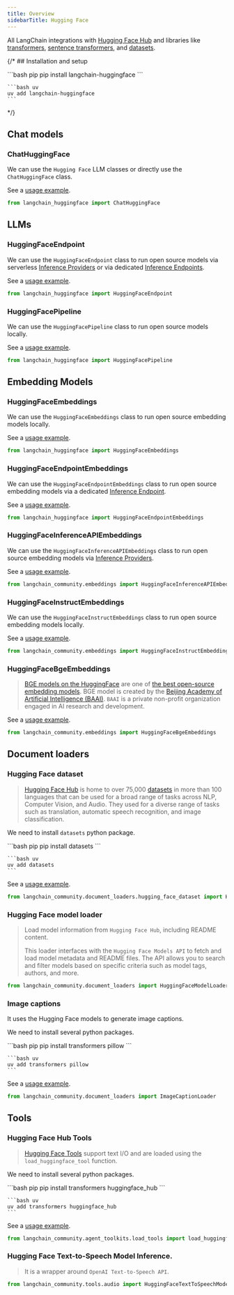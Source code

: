 ```yaml
---
title: Overview
sidebarTitle: Hugging Face
---
```


All LangChain integrations with [Hugging Face Hub](https://huggingface.co/) and libraries like [transformers](https://huggingface.co/docs/transformers/index), [sentence transformers](https://sbert.net/), and [datasets](https://huggingface.co/docs/datasets/index).

{/* ## Installation and setup

<CodeGroup>
    ```bash pip
    pip install langchain-huggingface
    ```

    ```bash uv
    uv add langchain-huggingface
    ```
</CodeGroup> */}

## Chat models

### ChatHuggingFace

We can use the `Hugging Face` LLM classes or directly use the `ChatHuggingFace` class.

See a [usage example](/oss/integrations/chat/huggingface).

```python
from langchain_huggingface import ChatHuggingFace
```

## LLMs

### HuggingFaceEndpoint

We can use the `HuggingFaceEndpoint` class to run open source models via serverless [Inference Providers](https://huggingface.co/docs/inference-providers) or via dedicated [Inference Endpoints](https://huggingface.co/inference-endpoints/dedicated).

See a [usage example](/oss/integrations/llms/huggingface_endpoint).

```python
from langchain_huggingface import HuggingFaceEndpoint
```

### HuggingFacePipeline

We can use the `HuggingFacePipeline` class to run open source models locally.

See a [usage example](/oss/integrations/llms/huggingface_pipelines).

```python
from langchain_huggingface import HuggingFacePipeline
```

## Embedding Models

### HuggingFaceEmbeddings

We can use the `HuggingFaceEmbeddings` class to run open source embedding models locally.

See a [usage example](/oss/integrations/text_embedding/huggingfacehub).

```python
from langchain_huggingface import HuggingFaceEmbeddings
```

### HuggingFaceEndpointEmbeddings

We can use the `HuggingFaceEndpointEmbeddings` class to run open source embedding models via a dedicated [Inference Endpoint](https://huggingface.co/inference-endpoints/dedicated).

See a [usage example](/oss/integrations/text_embedding/huggingfacehub).

```python
from langchain_huggingface import HuggingFaceEndpointEmbeddings
```

### HuggingFaceInferenceAPIEmbeddings

We can use the `HuggingFaceInferenceAPIEmbeddings` class to run open source embedding models via [Inference Providers](https://huggingface.co/docs/inference-providers).

See a [usage example](/oss/integrations/text_embedding/huggingfacehub).

```python
from langchain_community.embeddings import HuggingFaceInferenceAPIEmbeddings
```

### HuggingFaceInstructEmbeddings

We can use the `HuggingFaceInstructEmbeddings` class to run open source embedding models locally.

See a [usage example](/oss/integrations/text_embedding/instruct_embeddings).

```python
from langchain_community.embeddings import HuggingFaceInstructEmbeddings
```

### HuggingFaceBgeEmbeddings

>[BGE models on the HuggingFace](https://huggingface.co/BAAI/bge-large-en-v1.5) are one of [the best open-source embedding models](https://huggingface.co/spaces/mteb/leaderboard).
>BGE model is created by the [Beijing Academy of Artificial Intelligence (BAAI)](https://en.wikipedia.org/wiki/Beijing_Academy_of_Artificial_Intelligence). `BAAI` is a private non-profit organization engaged in AI research and development.

See a [usage example](/oss/integrations/text_embedding/bge_huggingface).

```python
from langchain_community.embeddings import HuggingFaceBgeEmbeddings
```

## Document loaders

### Hugging Face dataset

>[Hugging Face Hub](https://huggingface.co/docs/hub/index) is home to over 75,000
> [datasets](https://huggingface.co/docs/hub/index#datasets) in more than 100 languages
> that can be used for a broad range of tasks across NLP, Computer Vision, and Audio.
> They used for a diverse range of tasks such as translation, automatic speech
> recognition, and image classification.

We need to install `datasets` python package.

<CodeGroup>
    ```bash pip
    pip install datasets
    ```

    ```bash uv
    uv add datasets
    ```
</CodeGroup>

See a [usage example](/oss/integrations/document_loaders/hugging_face_dataset).

```python
from langchain_community.document_loaders.hugging_face_dataset import HuggingFaceDatasetLoader
```

### Hugging Face model loader

>Load model information from `Hugging Face Hub`, including README content.
>
>This loader interfaces with the `Hugging Face Models API` to fetch
> and load model metadata and README files.
> The API allows you to search and filter models based on
> specific criteria such as model tags, authors, and more.

```python
from langchain_community.document_loaders import HuggingFaceModelLoader
```

### Image captions

It uses the Hugging Face models to generate image captions.

We need to install several python packages.

<CodeGroup>
    ```bash pip
    pip install transformers pillow
    ```

    ```bash uv
    uv add transformers pillow
    ```
</CodeGroup>

See a [usage example](/oss/integrations/document_loaders/image_captions).

```python
from langchain_community.document_loaders import ImageCaptionLoader
```

## Tools

### Hugging Face Hub Tools

>[Hugging Face Tools](https://huggingface.co/docs/transformers/v4.29.0/en/custom_tools)
> support text I/O and are loaded using the `load_huggingface_tool` function.

We need to install several python packages.

<CodeGroup>
    ```bash pip
    pip install transformers huggingface_hub
    ```

    ```bash uv
    uv add transformers huggingface_hub
    ```
</CodeGroup>

See a [usage example](/oss/integrations/tools/huggingface_tools).

```python
from langchain_community.agent_toolkits.load_tools import load_huggingface_tool
```

### Hugging Face Text-to-Speech Model Inference.

> It is a wrapper around `OpenAI Text-to-Speech API`.

```python
from langchain_community.tools.audio import HuggingFaceTextToSpeechModelInference
```

